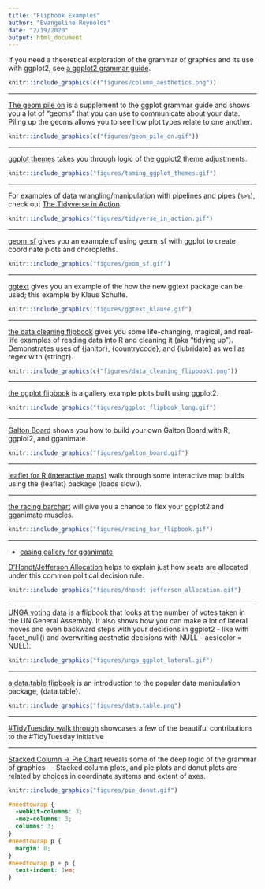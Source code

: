 ```yaml
---
title: "Flipbook Examples"
author: "Evangeline Reynolds"
date: "2/19/2020"
output: html_document
---
```




<!-- add simpsons -->

<div id="needtowrap">

If you need a theoretical exploration of the grammar of graphics and its use with ggplot2, see [a ggplot2 grammar guide](https://evamaerey.github.io/ggplot2_grammar_guide/about){target="_blank"}.

```r
knitr::include_graphics(c("figures/column_aesthetics.png"))
```

<hr>

[The geom pile on](https://evamaerey.github.io/ggplot2_grammar_guide/geoms.html){target="_blank"} is a supplement to the ggplot grammar guide and shows you a lot of "geoms" that you can use to communicate about your data.  Piling up the geoms allows you to see how plot types relate to one another. 


```r
knitr::include_graphics(c("figures/geom_pile_on.gif"))
```

<hr>

[ggplot themes](https://evamaerey.github.io/ggplot2_grammar_guide/taming_themes_in_ggplot/taming_ggplot_themes.html){target="_blank"} takes you through 
logic of the ggplot2 theme adjustments.

```r
knitr::include_graphics("figures/taming_ggplot_themes.gif")
```

<hr>

For examples of data wrangling/manipulation with pipelines and pipes (`%>%`), check out [The Tidyverse in Action](https://evamaerey.github.io/tidyverse_in_action/about.html){target="_blank"}.






```r
knitr::include_graphics("figures/tidyverse_in_action.gif")
```

<hr>

[geom_sf](https://evamaerey.github.io/flipbooks/geom_sf/geom_sf.html){target="_blank"} gives you an example of using geom_sf with ggplot to create coordinate plots and choropleths.

```r
knitr::include_graphics("figures/geom_sf.gif")
```


<hr>

[ggtext](https://evamaerey.github.io/flipbooks/ggtext/ggtext.html){target="_blank"} gives you an example of the 
how the new ggtext package can be used; this example by Klaus Schulte.

```r
knitr::include_graphics("figures/ggtext_klause.gif")
```

<hr>

[the data cleaning flipbook](https://evamaerey.github.io/data_manipulation/data_cleaning/data_cleaning){target="_blank"} gives you some life-changing, magical, and real-life examples of reading data into R and cleaning it (aka "tidying up").  Demonstrates uses of {janitor}, {countrycode}, and {lubridate} as well as regex with {stringr}.


```r
knitr::include_graphics(c("figures/data_cleaning_flipbook1.png"))
```
<hr>

[the ggplot flipbook](https://evamaerey.github.io/ggplot_flipbook/ggplot_flipbook_xaringan.html){target="_blank"} is a gallery example plots built using ggplot2.

```r
knitr::include_graphics("figures/ggplot_flipbook_long.gif")
```

<hr>

[Galton Board](https://evamaerey.github.io/statistics/galton_board.html#1){target="_blank"} shows you how to build your own Galton Board with R, ggplot2, and gganimate.

```r
knitr::include_graphics("figures/galton_board.gif")
```
<hr>

[leaflet for R (interactive maps)](https://evamaerey.github.io/flipbooks/leaflet/leaflet#1){target="_blank"} walk through some interactive map builds using the {leaflet} package (loads slow!).

<hr>

[the racing barchart](https://evamaerey.github.io/flipbooks/racing_bars/racing_barcharts.html){target="_blank"} will give you a chance to flex your ggplot2 and gganimate muscles.

```r
knitr::include_graphics("figures/racing_bar_flipbook.gif")
```
<hr>

- [easing gallery for gganimate](https://evamaerey.github.io/easing_gganimate/easing_examples.html){target="_blank"}


[D’Hondt/Jefferson Allocation](https://evamaerey.github.io/flipbooks/dhondt_jefferson_allocation/dhondt_jefferson_allocation){target="_blank"} helps to explain just how seats are allocated under this common political decision rule.

```r
knitr::include_graphics("figures/dhondt_jefferson_allocation.gif")
```
<hr>


[UNGA voting data](https://evamaerey.github.io/flipbooks/ggplot2_grammar_guide/unga_voting) is a flipbook that looks at the number of votes taken in the UN General Assembly.  It also shows how you can make a lot of lateral moves and even backward steps with your decisions in ggplot2 - like with facet_null() and overwriting aesthetic decisions with NULL - aes(color = NULL).


```r
knitr::include_graphics("figures/unga_ggplot_lateral.gif")
```

<hr>

[a data.table flipbook](https://evamaerey.github.io/data_manipulation/data.table){target="_blank"} is an introduction to the popular data manipulation package, {data.table}.

```r
knitr::include_graphics("figures/data.table.png")
```
<hr>

[#TidyTuesday walk through](https://evamaerey.github.io/tidytuesday_walk_through/tidytuesday_highlights.html){target="_blank"} showcases a few of the beautiful contributions to the #TidyTuesday initiative


<hr>

[Stacked Column -> Pie Chart](https://evamaerey.github.io/pie_chart/pie_chart.html){target="_blank"} reveals some of the deep logic of the grammar of graphics --- Stacked column plots, and pie plots and donut plots are related by choices in coordinate systems and extent of axes. 




```r
knitr::include_graphics("figures/pie_donut.gif")
```


</div>




```css
#needtowrap {
  -webkit-columns: 3;
  -moz-columns: 3;
  columns: 3;
}
#needtowrap p {
  margin: 0;
}
#needtowrap p + p {
  text-indent: 1em;
}

```
